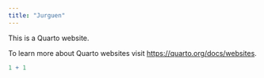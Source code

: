 ```yaml
---
title: "Jurguen"
---
```


This is a Quarto website.

To learn more about Quarto websites visit <https://quarto.org/docs/websites>.

```r
1 + 1
```
